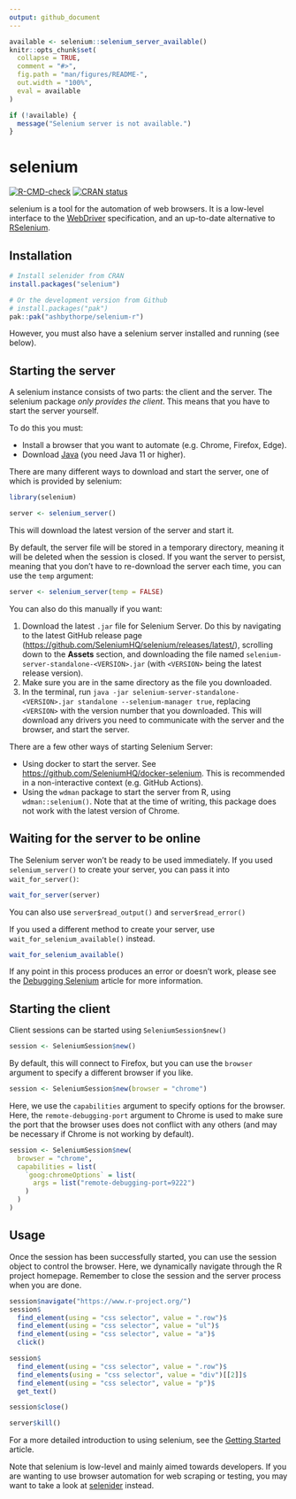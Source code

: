 ```yaml
---
output: github_document
---
```


<!-- README.md is generated from README.Rmd. Please edit that file -->

```r
available <- selenium::selenium_server_available()
knitr::opts_chunk$set(
  collapse = TRUE,
  comment = "#>",
  fig.path = "man/figures/README-",
  out.width = "100%",
  eval = available
)
```

```r
if (!available) {
  message("Selenium server is not available.")
}
```

# selenium

<!-- badges: start -->
[![R-CMD-check](https://github.com/ashbythorpe/selenium-r/actions/workflows/R-CMD-check.yaml/badge.svg)](https://github.com/ashbythorpe/selenium-r/actions/workflows/R-CMD-check.yaml)
[![CRAN status](https://www.r-pkg.org/badges/version/selenium)](https://CRAN.R-project.org/package=selenium)
<!-- badges: end -->

selenium is a tool for the automation of web browsers. It is a low-level interface 
to the [WebDriver](https://w3c.github.io/webdriver/) specification, and an up-to-date
alternative to [RSelenium](https://github.com/ropensci/RSelenium).

## Installation

``` r
# Install selenider from CRAN
install.packages("selenium")

# Or the development version from Github
# install.packages("pak")
pak::pak("ashbythorpe/selenium-r")
```

However, you must also have a selenium server installed and running (see below).

## Starting the server
A selenium instance consists of two parts: the client and the server.
The selenium package *only provides the client*. This means that you
have to start the server yourself. 

To do this you must:

* Install a browser that you want to automate (e.g. Chrome, Firefox, Edge).
* Download [Java](https://www.oracle.com/java/technologies/downloads/) (you need Java 11 or higher).

There are many different ways to download and start the server, one of which
is provided by selenium:

```r
library(selenium)
```

```r
server <- selenium_server()
```

This will download the latest version of the server and start it.

By default, the server file will be stored in a temporary directory, meaning it
will be deleted when the session is closed. If you want the server to persist,
meaning that you don't have to re-download the server each time, you can use
the `temp` argument:

```r
server <- selenium_server(temp = FALSE)
```

You can also do this manually if you want:

1. Download the latest `.jar` file for Selenium Server. Do this by navigating to
   the latest GitHub release page (<https://github.com/SeleniumHQ/selenium/releases/latest/>),
   scrolling down to the **Assets** section, and downloading the file named 
   `selenium-server-standalone-<VERSION>.jar` (with `<VERSION>` being the latest release version).
2. Make sure you are in the same directory as the file you downloaded.
3. In the terminal, run `java -jar selenium-server-standalone-<VERSION>.jar standalone --selenium-manager true`,
   replacing `<VERSION>` with the version number that you downloaded. This will download
   any drivers you need to communicate with the server and the browser, and start the server.

There are a few other ways of starting Selenium Server:

* Using docker to start the server. See <https://github.com/SeleniumHQ/docker-selenium>.
  This is recommended in a non-interactive context (e.g. GitHub Actions).
* Using the `wdman` package to start the server from R, using `wdman::selenium()`. Note
  that at the time of writing, this package does not work with the latest version of
  Chrome.

## Waiting for the server to be online

The Selenium server won't be ready to be used immediately. If you used
`selenium_server()` to create your server, you can pass it into
`wait_for_server()`:

``` r
wait_for_server(server)
```

You can also use `server$read_output()` and `server$read_error()`

If you used a different method to create your server, use
`wait_for_selenium_available()` instead.

```r
wait_for_selenium_available()
```

If any point in this process produces an error or doesn't work, please see the
[Debugging Selenium](https://ashbythorpe.github.io/selenium-r/articles/debugging.html)
article for more information.

## Starting the client

Client sessions can be started using `SeleniumSession$new()`
```r
session <- SeleniumSession$new()
```

By default, this will connect to Firefox, but you can use the `browser` argument to specify
a different browser if you like.

```r
session <- SeleniumSession$new(browser = "chrome")
```

Here, we use the `capabilities` argument to specify options for the browser.
Here, the `remote-debugging-port` argument to Chrome is used to make sure the port
that the browser uses does not conflict with any others (and may be
necessary if Chrome is not working by default).

``` r
session <- SeleniumSession$new(
  browser = "chrome",
  capabilities = list(
    `goog:chromeOptions` = list(
      args = list("remote-debugging-port=9222")
    )
  )
)
```

## Usage

Once the session has been successfully started, you can use the session
object to control the browser. Here, we dynamically navigate through
the R project homepage. Remember to close the session and the server process
when you are done.

```r
session$navigate("https://www.r-project.org/")
session$
  find_element(using = "css selector", value = ".row")$
  find_element(using = "css selector", value = "ul")$
  find_element(using = "css selector", value = "a")$
  click()

session$
  find_element(using = "css selector", value = ".row")$
  find_elements(using = "css selector", value = "div")[[2]]$
  find_element(using = "css selector", value = "p")$
  get_text()

session$close()
```
```r
server$kill()
```

For a more detailed introduction to using selenium, see the
[Getting Started](https://ashbythorpe.github.io/selenium-r/articles/selenium.html)
article.

Note that selenium is low-level and mainly aimed towards developers. If you are
wanting to use browser automation for web scraping or testing, you may want to
take a look at [selenider](https://github.com/ashbythorpe/selenider) instead.
